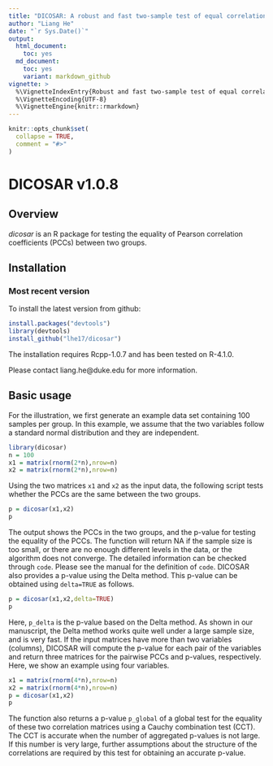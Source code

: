 ```yaml
---
title: "DICOSAR: A robust and fast two-sample test of equal correlations"
author: "Liang He"
date: "`r Sys.Date()`"
output:
  html_document:
    toc: yes
  md_document:
    toc: yes
    variant: markdown_github
vignette: >
  %\VignetteIndexEntry{Robust and fast two-sample test of equal correlations}
  %\VignetteEncoding{UTF-8}
  %\VignetteEngine{knitr::rmarkdown} 
---
```


```r
knitr::opts_chunk$set(
  collapse = TRUE,
  comment = "#>"
)
```

# DICOSAR v1.0.8

## Overview

*dicosar* is an R package for testing the equality of Pearson correlation coefficients (PCCs) between two groups.  

## Installation

### Most recent version

To install the latest version from github:
```r
install.packages("devtools")
library(devtools)
install_github("lhe17/dicosar")
```

The installation requires Rcpp-1.0.7 and has been tested on R-4.1.0.

Please contact liang.he@duke.edu for more information.
  
## Basic usage

For the illustration, we first generate an example data set containing 100 samples per group. In this example, we assume that the two variables follow a standard normal distribution and they are independent.    

```r
library(dicosar)
n = 100
x1 = matrix(rnorm(2*n),nrow=n)
x2 = matrix(rnorm(2*n),nrow=n)
```
Using the two matrices ```x1``` and ```x2``` as the input data, the following script tests whether the PCCs are the same between the two groups.  

```r
p = dicosar(x1,x2)
p
```
The output shows the PCCs in the two groups, and the p-value for testing the equality of the PCCs. The function will return NA if the sample size is too small, or there are no enough different levels in the data, or the algorithm does not converge. The detailed information can be checked through ```code```. Please see the manual for the definition of ```code```. DICOSAR also provides a p-value using the Delta method. This p-value can be obtained using ```delta=TRUE``` as follows.

```r
p = dicosar(x1,x2,delta=TRUE)
p
```
Here, ```p_delta``` is the p-value based on the Delta method. As shown in our manuscript, the Delta method works quite well under a large sample size, and is very fast. If the input matrices have more than two variables (columns), DICOSAR will compute the p-value for each pair of the variables and return three matrices for the pairwise PCCs and p-values, respectively. Here, we show an example using four variables. 

```r
x1 = matrix(rnorm(4*n),nrow=n)
x2 = matrix(rnorm(4*n),nrow=n)
p = dicosar(x1,x2)
p
```
The function also returns a p-value ```p_global``` of a global test for the equality of these two correlation matrices using a Cauchy combination test (CCT). The CCT is accurate when the number of aggregated p-values is not large. If this number is very large, further assumptions about the structure of the correlations are required by this test for obtaining an accurate p-value.          


